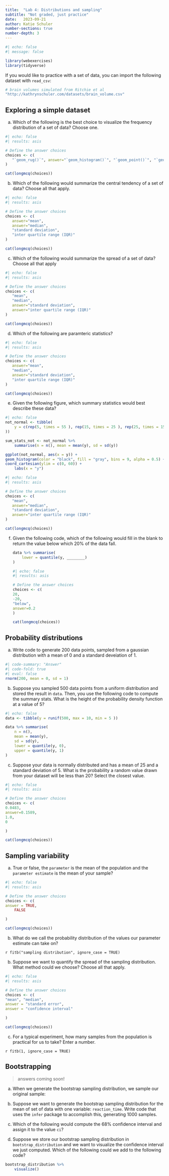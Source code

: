 ```yaml
---
title:  "Lab 4: Distributions and sampling"
subtitle: "Not graded, just practice"
date:   2023-09-21
author: Katie Schuler
number-sections: true
number-depth: 3
---
```


```r
#| echo: false
#| message: false

library(webexercises)
library(tidyverse)
```

If you would like to practice with a set of data, you can import the following dataset with `read_csv`: 

```r
# brain volumes simulated from Ritchie et al
"http://kathrynschuler.com/datasets/brain_volume.csv"
```

## Exploring a simple dataset 

(a) Which of the following is the best choice to visualize the frequency distribution of a set of data? Choose one.


```r
#| echo: false
#| results: asis

# Define the answer choices
choices <- c(
   "`geom_rug()`", answer="`geom_histogram()`", "`geom_point()`", "`geom_smooth()`"
)

cat(longmcq(choices))
```

(b) Which of the following would summarize the central tendency of a set of data? Choose all that apply.

```r
#| echo: false
#| results: asis

# Define the answer choices
choices <- c(
   answer="mean", 
   answer="median", 
   "standard deviation",
   "inter quartile range (IQR)"
)

cat(longmcq(choices))
```

(c) Which of the following would summarize the spread of a set of data? Choose all that apply

```r
#| echo: false
#| results: asis

# Define the answer choices
choices <- c(
   "mean", 
   "median", 
   answer="standard deviation",
   answer="inter quartile range (IQR)"
)

cat(longmcq(choices))
```

(d) Which of the following are paramteric statistics?

```r
#| echo: false
#| results: asis

# Define the answer choices
choices <- c(
   answer="mean", 
   "median", 
   answer="standard deviation",
   "inter quartile range (IQR)"
)

cat(longmcq(choices))
``` 

(e) Given the following figure, which summary statistics would best describe these data? 

```r
#| echo: false
not_normal <- tibble(
    y = c(rep(5, times = 55 ), rep(15, times = 25 ), rep(25, times = 15), rep(32, 5), 42, 55, 62:65, 72:75, 83 
))

sum_stats_not <- not_normal %>%
    summarise(n = n(), mean = mean(y), sd = sd(y))

ggplot(not_normal, aes(x = y)) +
geom_histogram(color = "black", fill = "gray", bins = 9, alpha = 0.5) +
coord_cartesian(ylim = c(0, 60)) +
    labs(x = "y")

```

```r
#| echo: false
#| results: asis

# Define the answer choices
choices <- c(
   "mean", 
   answer="median", 
   "standard deviation",
   answer="inter quartile range (IQR)"
)

cat(longmcq(choices))
``` 


(f) Given the following code, which of the following would fill in the blank to return the value below which 20% of the data fall. 

    ```r
    data %>% summarise(
        lower = quantile(y, ________)
    )
    ```

    ```r
    #| echo: false
    #| results: asis

    # Define the answer choices
    choices <- c(
    20, 
    -20, 
    "below",
    answer=0.2
    )

    cat(longmcq(choices))
    ``` 


## Probability distributions

(a) Write code to generate 200 data points, sampled from a gaussian distribution with a mean of 0 and a standard deveiation of 1.

```r
#| code-summary: "Answer"
#| code-fold: true
#| eval: false
rnorm(200, mean = 0, sd = 1)
```

(b) Suppose you sampled 500 data points from a uniform distribution and stored the result in `data`. Then, you use the following code to compute the summary stats. What is the height of the probability density function at a value of 5? 

```r
#| echo: false
data <- tibble(y = runif(500, max = 10, min = 5 ))

```

```r

data %>% summarise(
    n = n(),
    mean = mean(y), 
    sd = sd(y), 
    lower = quantile(y, 0), 
    upper = quantile(y, 1)
)

```


(c) Suppose your data is normally distributed and has a mean of 25 and a standard deviation of 5. What is the probability a random value drawn from your dataset will be less than 20? Select the closest value.

```r
#| echo: false
#| results: asis

# Define the answer choices
choices <- c(
0.0483, 
answer=0.1589, 
1.0, 
0

)

cat(longmcq(choices))
``` 






## Sampling variability

(a) True or false, the `parameter` is the mean of the population and the `parameter estimate` is the mean of your sample? 

```r
#| echo: false
#| results: asis

# Define the answer choices
choices <- c(
answer = TRUE,
    FALSE

)

cat(longmcq(choices))
``` 


(b) What do we call the probability distribution of the values our parameter estimate can take on? 

`r fitb("sampling distribution", ignore_case = TRUE)`

(b) Suppose we want to quantify the spread of the sampling distribution. What method could we choose? Choose all that apply. 

```r
#| echo: false
#| results: asis

# Define the answer choices
choices <- c(
"mean", "median", 
answer = "standard error",
answer = "confidence interval"

)

cat(longmcq(choices))
``` 


(c) For a typical experiment, how many samples from the population is practical for us to take? Enter a number.

`r fitb(1, ignore_case = TRUE)`



## Bootstrapping

> answers coming soon! 

(a) When we generate the bootstrap sampling distribution, we sample our original sample: 



(b) Suppose we want to generate the bootstrap sampling distribution for the mean of set of data with one variable: `reaction_time`. Write code that uses the `infer` package to accomplish this, generating 1000 samples. 

(c) Which of the following would compute the 68% confidence interval and assign it to the value `ci`?

(d) Suppose we store our bootstrap sampling distribution in `bootstrap_distribution` and we want to visualize the confidence interval we just computed.  Which of the following could we add to the following code? 

```r
bootstrap_distribution %>%
    visualize()
```